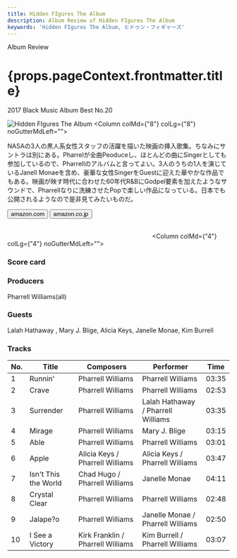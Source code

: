 ```yaml
---
title: Hidden FIgures The Album
description: Album Review of Hidden FIgures The Album
keywords: 'Hidden FIgures The Album, ヒドゥン・フィギャーズ'
---
```




<p className="largeP">Album Review</p>
<h1 className="h1--no--margin">{props.pageContext.frontmatter.title}</h1>
<p className="largeP"><Link to="/best50/2017/">2017 Black Music Album Best No.20</Link></p>

<Row  className="image-card-group">
	<Column colMd={"4"} colLg={"4"} noGutterMdLeft="">
       <ImageCard>

![Hidden FIgures The Album](../../images/cd/hiddenfiguresL.jpg) 
</ImageCard>
	</Column>
	<Column colMd={"8"} colLg={"8"} noGutterMdLeft="">
	<p>
	NASAの3人の黒人系女性スタッフの活躍を描いた映画の挿入歌集。ちなみにサントラは別にある。Pharrelが全曲Peoduceし、ほとんどの曲にSingerとしても参加しているので、Pharrellのアルバムと言ってよい。3人のうちの1人を演じているJanell Monaeを含め、豪華な女性SingerをGuestに迎えた華やかな作品でもある。映画が映す時代に合わせた60年代R&BにGodpel要素を加えたようなサウンドで、Pharrellなりに洗練させたPopで楽しい作品になっている。日本でも公開されるようなので是非見てみたいものだ。
	</p>
	<div>
	  <Button href="https://amzn.to/2BRUGM3" kind="primary" size="small" renderIcon={ArrowUpRight24}>
      amazon.com
      </Button>
      <Button href="https://amzn.to/2EDcA6e" kind="secondary" size="small" renderIcon={ArrowUpRight24}>
      amazon.co.jp
      </Button>
	</div>
	<a href="https://geo.music.apple.com/jp/album/hidden-figures-the-album/1173993509?mt=1&app=music&ls=1&at=11lcug" style="display:inline-block;overflow:hidden;background:url(https://linkmaker.itunes.apple.com/ja-jp/lockup.svg?releaseDate=2016-12-09&kind=album&bubble=apple_music&style=standard-black) no-repeat;width:180px;height:45px;"></a>
	<a href="https://geo.music.apple.com/jp/album/hidden-figures-the-album/1173993509?app=itunes&at=11lcug" style="display:inline-block;overflow:hidden;background:url(https://linkmaker.itunes.apple.com/ja-jp/badge-lrg.svg?releaseDate=2016-12-09T00:00:00Z&kind=album&bubble=itunes_music) no-repeat;width:140px;height:45px;"></a>
	</Column>
</Row>
<Row >
	<Column colMd={"4"} colLg={"4"} noGutterMdLeft="">
<div>
    <h3>Score card</h3>
	<SliderJS1 value="5" />
    <SliderJS2 value="3" />
	<SliderJS3 value="1" />
    <SliderJS4 value="8" />
</div>
</Column>
<Column colMd={"8"} colLg={"8"} noGutterMdLeft="">
<div>
<h3>Producers</h3>
<p>
Pharrell Williams(all)
</p>
<h3>Guests</h3>
<p>
Lalah Hathaway , Mary J. Blige, Alicia Keys, Janelle Monae, Kim Burrell
</p>
</div>
</Column>
</Row>

<h3>Tracks</h3>

| No. |	 Title               |	 Composers                       |	 Performer                        |	 Time |
| --- |	-------------------- | --------------------------------- | ---------------------------------- | ----- |
| 1	  |	Runnin'              | Pharrell Williams                 | Pharrell Williams                  |	03:35 |
| 2	  |	Crave                | Pharrell Williams                 | Pharrell Williams                  |	02:53 |
| 3	  |	Surrender            | Pharrell Williams                 | Lalah Hathaway / Pharrell Williams |	03:35 |
| 4	  |	Mirage               | Pharrell Williams                 | Mary J. Blige                      |	03:15 |
| 5	  |	Able                 | Pharrell Williams                 | Pharrell Williams                  |	03:01 |
| 6	  |	Apple                | Alicia Keys / Pharrell Williams   | Alicia Keys / Pharrell Williams    |	03:47 |
| 7	  |	Isn't This the World | Chad Hugo / Pharrell Williams     | Janelle Monae                      |	04:11 |
| 8	  |	Crystal Clear        | Pharrell Williams                 | Pharrell Williams                  |	02:48 |
| 9	  |	Jalape?o             | Pharrell Williams                 | Janelle Monae / Pharrell Williams  |	02:50 |
| 10  |	I See a Victory      | Kirk Franklin / Pharrell Williams | Kim Burrell / Pharrell Williams    |	03:07 |

